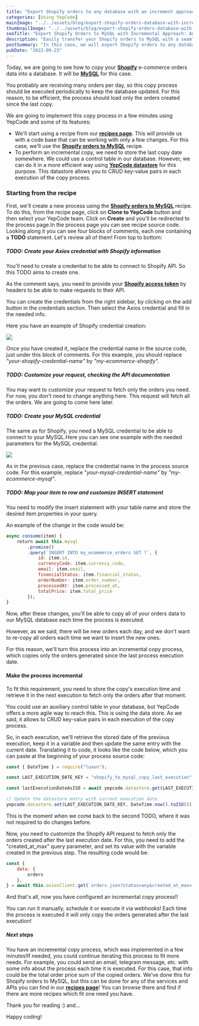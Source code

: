 ```yaml
---
title: "Export Shopify orders to any database with an increment approach"
categories: [Using YepCode]
mainImage: "../../assets/blog/export-shopify-orders-database-with-increment-approach/633b00699f602831e2a3c5d7_Shopify-orders-to-any-Database.webp"
thumbnailImage: "../../assets/blog/export-shopify-orders-database-with-increment-approach/633b0079f562797a14c7d881_Shopify-orders-to-any-Database.webp"
seoTitle: "Export Shopify Orders to MySQL with Incremental Approach: An Effortless Solution"
description: "Easily transfer your Shopify orders to MySQL with a seamless, incremental approach using YepCode"
postSummary: "In this case, we will export Shopify orders to any database using an incremental approach that collects, each time, the previous data."
pubDate: "2022-09-23"
---
```


Today, we are going to see how to copy your [**Shopify**](https://www.shopify.com/) e-commerce orders data into a database. It will be [**MySQL**](https://www.mysql.com/) for this case.

You probably are receiving many orders per day, so this copy process should be executed periodically to keep the database updated. For this reason, to be efficient, the process should load only the orders created since the last copy.

We are going to implement this copy process in a few minutes using YepCode and some of its features:

-   We'll start using a recipe from our [**recipes page**](https://yepcode.io/recipes). This will provide us with a code base that can be working with only a few changes. For this case, we'll use the [**Shopify orders to MySQL**](https://yepcode.io/recipes/shopify-orders-to-mysql) recipe.
-   To perform an incremental copy, we need to store the last copy date somewhere. We could use a control table in our database. However, we can do it in a more efficient way using [**YepCode datastore**](https://docs.yepcode.io/datastore) for this purpose. This datastore allows you to CRUD key-value pairs in each execution of the copy process.

### Starting from the recipe

First, we'll create a new process using the [**Shopify orders to MySQL**](https://yepcode.io/recipes/shopify-orders-to-mysql) recipe. To do this, from the recipe page, click on **Clone to YepCode** button and then select your YepCode team. Click on **Create** and you'll be redirected to the process page.In the process page you can see recipe source code. Looking along it you can see four blocks of comments, each one containing a **TODO** statement. Let's review all of them! From top to bottom:

##### TODO: Create your Axios credential with Shopify information

You'll need to create a credential to be able to connect to Shopify API. So this TODO aims to create one.

As the comment says, you need to provide your [**Shopify access token**](https://help.plytix.com/en/getting-api-credentials-from-your-shopify-store) by headers to be able to make requests to their API.

You can create the credentials from the right sidebar, by clicking on the add button in the credentials section. Then select the Axios credential and fill in the needed info.

Here you have an example of Shopify credential creation:

![](../../assets/blog/export-shopify-orders-database-with-increment-approach/633184022d1a563521361303_Screenshot-2022-09-22-at-12.17.55.png)

Once you have created it, replace the credential name in the source code, just under this block of comments. For this example, you should replace _"your-shopify-credential-name"_ by _"my-ecommerce-shopify"._

##### TODO: Customize your request, checking the API documentation

You may want to customize your request to fetch only the orders you need. For now, you don't need to change anything here. This request will fetch all the orders. We are going to come here later.

##### TODO: Create your MySQL credential

The same as for Shopify, you need a MySQL credential to be able to connect to your MySQL.Here you can see one example with the needed parameters for the MySQL credential.

![](../../assets/blog/export-shopify-orders-database-with-increment-approach/633184022d1a566571361304_Screenshot-2022-09-22-at-12.19.30.png)

As in the previous case, replace the credential name in the process source code. For this example, replace "_your-mysql-credential-name"_ by _"my-ecommerce-mysql"_.

##### TODO: Map your item to row and customize INSERT statement

You need to modify the insert statement with your table name and store the desired item properties in your query.

An example of the change in the code would be:

```js
async consume(item) {
    return await this.mysql
        .promise()
        .query(`INSERT INTO my_ecommerce_orders SET ?`, {
            id: item.id,
            currencyCode: item.currency_code,
            email: item.email,
            financialStatus: item.financial_status,
            orderNumber: item.order_number,
            processedAt: item.processed_at,
            totalPrice: item.total_price
        });
}
```

Now, after these changes, you'll be able to copy all of your orders data to our MySQL database each time the process is executed.

However, as we said, there will be new orders each day, and we don't want to re-copy all orders each time we want to insert the new ones.

For this reason, we'll turn this process into an incremental copy process, which copies only the orders generated since the last process execution date.

#### Make the process incremental

To fit this requirement, you need to store the copy's execution time and retrieve it in the next execution to fetch only the orders after that moment.

You could use an auxiliary control table in your database, but YepCode offers a more agile way to reach this. This is using the data store. As we said, it allows to CRUD key-value pairs in each execution of the copy process.

So, in each execution, we'll retrieve the stored date of the previous execution, keep it in a variable and then update the same entry with the current date. Translating it to code, it looks like the code below, which you can paste at the beginning of your process source code:

```js
const { DateTime } = require("luxon");

const LAST_EXECUTION_DATE_KEY = "shopify_to_mysql_copy_last_execution";

const lastExecutionDateAsISO = await yepcode.datastore.get(LAST_EXECUTION_DATE_KEY);

// Update the datastore entry with current execution date
yepcode.datastore.set(LAST_EXECUTION_DATE_KEY, DateTime.now().toISO());
```

This is the moment when we come back to the second TODO, where it was not required to do changes before.

Now, you need to customize the Shopify API request to fetch only the orders created after the last execution date. For this, you need to add the "created\_at\_max" query parameter, and set its value with the variable created in the previous step. The resulting code would be:

```js
const {
    data: {
        orders
    },
} = await this.axiosClient.get(`orders.json?status=any&created_at_max=`${lastExecutionDateAsISO});
```

And that's all, now you have configured an incremental copy process!!

You can run it manually, schedule it or execute it via webhooks! Each time the process is executed it will only copy the orders generated after the last execution!

##### Next steps

You have an incremental copy process, which was implemented in a few minutes!If needed, you could continue iterating this process to fit more needs. For example, you could send an email, telegram message, etc. with some info about the process each time it is executed. For this case, that info could be the total order price sum of the copied orders. We've done this for Shopify orders to MySQL, but this can be done for any of the services and APIs you can find in our [**recipes page**](https://yepcode.io/recipes)! You can browse there and find if there are more recipes which fit one need you have.

Thank you for reading :) and...

Happy coding!
